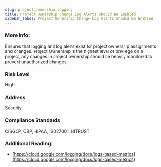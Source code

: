 ```yaml
---
slug: project_ownership_logging
title: Project Ownership Change Log Alerts Should Be Enabled
sidebar_label: Project Ownership Change Log Alerts Should Be Enabled
---
```


### More Info:

Ensures that logging and log alerts exist for project ownership assignments and changes. Project Ownership is the highest level of privilege on a project, any changes in project ownership should be heavily monitored to prevent unauthorized changes.

### Risk Level

High

### Address

Security

### Compliance Standards

CISGCP, CBP, HIPAA, ISO27001, HITRUST

### Additional Reading:

- [https://cloud.google.com/logging/docs/logs-based-metrics](https://cloud.google.com/logging/docs/logs-based-metrics) 

